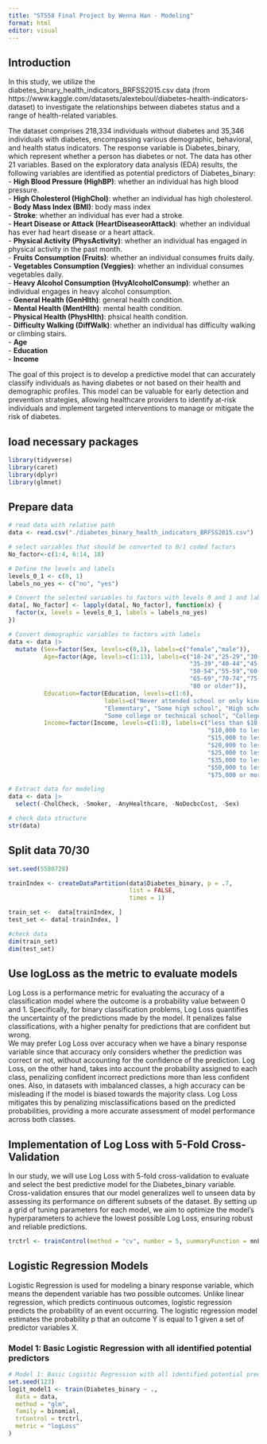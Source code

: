 ```yaml
---
title: "ST558 Final Project by Wenna Han - Modeling"
format: html
editor: visual
---
```


## Introduction

In this study, we utilize the diabetes_binary_health_indicators_BRFSS2015.csv data (from https://www.kaggle.com/datasets/alexteboul/diabetes-health-indicators-dataset) to investigate the relationships between diabetes status and a range of health-related variables.

The dataset comprises 218,334 individuals without diabetes and 35,346 individuals with diabetes, encompassing various demographic, behavioral, and health status indicators. The response variable is Diabetes_binary, which represent whether a person has diabetes or not. The data has other 21 variables. Based on the exploratory data analysis (EDA) results, the following variables are identified as potential predictors of Diabetes_binary:\
- **High Blood Pressure (HighBP)**: whether an individual has high blood pressure.\
- **High Cholesterol (HighChol)**: whether an individual has high cholesterol.\
- **Body Mass Index (BMI)**: body mass index\
- **Stroke**: whether an individual has ever had a stroke.\
- **Heart Disease or Attack (HeartDiseaseorAttack)**: whether an individual has ever had heart disease or a heart attack.\
- **Physical Activity (PhysActivity)**: whether an individual has engaged in physical activity in the past month.\
- **Fruits Consumption (Fruits)**: whether an individual consumes fruits daily.\
- **Vegetables Consumption (Veggies)**: whether an individual consumes vegetables daily.\
- **Heavy Alcohol Consumption (HvyAlcoholConsump)**: whether an individual engages in heavy alcohol consumption.\
- **General Health (GenHlth)**: general health condition.\
- **Mental Health (MentHlth)**: mental health condition.\
- **Physical Health (PhysHlth)**: phsical health condition.\
- **Difficulty Walking (DiffWalk)**: whether an individual has difficulty walking or climbing stairs.\
- **Age**\
- **Education**\
- **Income**

The goal of this project is to develop a predictive model that can accurately classify individuals as having diabetes or not based on their health and demographic profiles. This model can be valuable for early detection and prevention strategies, allowing healthcare providers to identify at-risk individuals and implement targeted interventions to manage or mitigate the risk of diabetes.

## load necessary packages

```r
library(tidyverse)
library(caret)
library(dplyr)
library(glmnet)
```

## Prepare data

```r
# read data with relative path
data <- read.csv("./diabetes_binary_health_indicators_BRFSS2015.csv") 

# select variables that should be converted to 0/1 coded factors
No_factor<-c(1:4, 6:14, 18) 

# Define the levels and labels
levels_0_1 <- c(0, 1)
labels_no_yes <- c("no", "yes")

# Convert the selected variables to factors with levels 0 and 1 and labels No and Yes
data[, No_factor] <- lapply(data[, No_factor], function(x) {
  factor(x, levels = levels_0_1, labels = labels_no_yes)
})

# Convert demographic variables to factors with labels
data <- data |>
  mutate (Sex=factor(Sex, levels=c(0,1), labels=c("female","male")),
          Age=factor(Age, levels=c(1:13), labels=c("18-24","25-29","30-34",
                                                   "35-39","40-44","45-49",
                                                   "50-54","55-59","60-64",
                                                   "65-69","70-74","75-79",
                                                   "80 or older")),
          Education=factor(Education, levels=c(1:6), 
                           labels=c("Never attended school or only kindergarten",
                           "Elementary", "Some high school", "High school graduate",
                           "Some college or technical school", "College graduate")),
          Income=factor(Income, levels=c(1:8), labels=c("less than $10,000",
                                                        "$10,000 to less than $15,000",
                                                        "$15,000 to less than $20,000",
                                                        "$20,000 to less than $25,000",
                                                        "$25,000 to less than $35,000",
                                                        "$35,000 to less than $50,000",
                                                        "$50,000 to less than $75,000",
                                                        "$75,000 or more")))

# Extract data for modeling
data <- data |>
  select(-CholCheck, -Smoker, -AnyHealthcare, -NoDocbcCost, -Sex)

# check data structure
str(data)
```

## Split data 70/30

```r
set.seed(5580728)

trainIndex <- createDataPartition(data$Diabetes_binary, p = .7,
                                  list = FALSE,
                                  times = 1)

train_set <-  data[trainIndex, ]
test_set <- data[-trainIndex, ]

#check data
dim(train_set)
dim(test_set)
```

## Use logLoss as the metric to evaluate models

Log Loss is a performance metric for evaluating the accuracy of a classification model where the outcome is a probability value between 0 and 1. Specifically, for binary classification problems, Log Loss quantifies the uncertainty of the predictions made by the model. It penalizes false classifications, with a higher penalty for predictions that are confident but wrong.\
We may prefer Log Loss over accuracy when we have a binary response variable since that accuracy only considers whether the prediction was correct or not, without accounting for the confidence of the prediction. Log Loss, on the other hand, takes into account the probability assigned to each class, penalizing confident incorrect predictions more than less confident ones. Also, in datasets with imbalanced classes, a high accuracy can be misleading if the model is biased towards the majority class. Log Loss mitigates this by penalizing misclassifications based on the predicted probabilities, providing a more accurate assessment of model performance across both classes.

## Implementation of Log Loss with 5-Fold Cross-Validation
In our study, we will use Log Loss with 5-fold cross-validation to evaluate and select the best predictive model for the Diabetes_binary variable. Cross-validation ensures that our model generalizes well to unseen data by assessing its performance on different subsets of the dataset. By setting up a grid of tuning parameters for each model, we aim to optimize the model's hyperparameters to achieve the lowest possible Log Loss, ensuring robust and reliable predictions.
```r
trctrl <- trainControl(method = "cv", number = 5, summaryFunction = mnLogLoss)
```

## Logistic Regression Models
Logistic Regression is used for modeling a binary response variable, which means the dependent variable has two possible outcomes. Unlike linear regression, which predicts continuous outcomes, logistic regression predicts the probability of an event occurring. 
The logistic regression model estimates the probability p that an outcome Y is equal to 1 given a set of predictor variables X. 

### Model 1: Basic Logistic Regression with all identified potential predictors
```r
# Model 1: Basic Logistic Regression with all identified potential predictors
set.seed(123)
logit_model1 <- train(Diabetes_binary ~ .,
  data = data,
  method = "glm",
  family = binomial,
  trControl = trctrl,
  metric = "logLoss"
)
```

